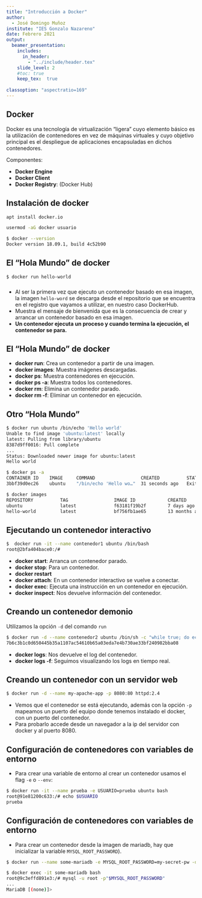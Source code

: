 ```yaml
---
title: "Introducción a Docker"
author: 
  - José Domingo Muñoz
institute: "IES Gonzalo Nazareno"
date: Febrero 2021
output: 
  beamer_presentation:
    includes:
      in_header: 
        - "../include/header.tex"
    slide_level: 2
    #toc: true
    keep_tex:  true
    
classoption: "aspectratio=169"
---
```


## Docker

Docker es una tecnología de virtualización "ligera" cuyo elemento básico es la utilización de contenedores en vez de máquinas virtuales y cuyo objetivo principal es el despliegue de aplicaciones encapsuladas en dichos contenedores.

Componentes:

* **Docker Engine**
* **Docker Client**
* **Docker Registry**: (Docker Hub)

## Instalación de docker


```bash
apt install docker.io

usermod -aG docker usuario

$ docker --version
Docker version 18.09.1, build 4c52b90
```

## El "Hola Mundo" de docker

```bash
$ docker run hello-world
```
###
* Al ser la primera vez que ejecuto un contenedor basado en esa imagen, la imagen `hello-word` se descarga desde el repositorio que se encuentra en el registro que vayamos a utilizar, en nuestro caso DockerHub.
* Muestra el mensaje de bienvenida que es la consecuencia de crear y arrancar un contenedor basado en esa imagen.
* **Un contenedor ejecuta un proceso y cuando termina la ejecución, el contenedor se para.**

## El "Hola Mundo" de docker

* **docker run**: Crea un contenedor a partir de una imagen.
* **docker images**: Muestra imágenes descargadas.
* **docker ps**: Muestra contenedores en ejecución.
* **docker ps -a**: Muestra todos los contenedores.
* **docker rm**: Elimina un contenedor parado.
* **docker rm -f**: Eliminar un contenedor en ejecución.

## Otro "Hola Mundo"

\tiny
```bash
$ docker run ubuntu /bin/echo 'Hello world' 
Unable to find image 'ubuntu:latest' locally
latest: Pulling from library/ubuntu
8387d9ff0016: Pull complete 
...
Status: Downloaded newer image for ubuntu:latest
Hello world

$ docker ps -a
CONTAINER ID    IMAGE     COMMAND                 CREATED          STATUS       NAMES
3bbf39d0ec26    ubuntu    "/bin/echo 'Hello wo…"  31 seconds ago   Exited...    wizardly_edison

$ docker images
REPOSITORY          TAG                 IMAGE ID            CREATED             SIZE
ubuntu              latest              f63181f19b2f        7 days ago          72.9MB
hello-world         latest              bf756fb1ae65        13 months ago       13.3kB
```

## Ejecutando un contenedor interactivo

```bash
$  docker run -it --name contenedor1 ubuntu /bin/bash 
root@2bfa404bace0:/#
```

* **docker start**: Arranca un contenedor parado.
* **docker stop**: Para un contenedor.
* **docker restart**
* **docker attach**: En un contenedor interactivo se vuelve a conectar.
* **docker exec**: Ejecuta una instrucción en un contenedor en ejecución.
* **docker inspect**: Nos devuelve información del contenedor.

## Creando un contenedor demonio

Utilizamos la opción `-d` del comando `run`
\tiny
```bash
$ docker run -d --name contenedor2 ubuntu /bin/sh -c "while true; do echo hello world; sleep 1; done"
7b6c3b1c0d650445b35a1107ac54610b65a03eda7e4b730ae33bf240982bba08
```
\small
* **docker logs**: Nos devuelve el log del contenedor.
* **docker logs -f**: Seguimos visualizando los logs en tiempo real.

## Creando un contenedor con un servidor web

```bash
$ docker run -d --name my-apache-app -p 8080:80 httpd:2.4
```

* Vemos que el contenedor se está ejecutando, además con la opción `-p` mapeamos un puerto del equipo donde tenemos instalado el docker, con un puerto del contenedor.  
* Para probarlo accede desde un navegador a la ip del servidor con docker y al puerto 8080.

## Configuración de contenedores con variables de entorno

* Para crear una variable de entorno al crear un contenedor usamos el flag `-e` o `--env`:

```bash
$ docker run -it --name prueba -e USUARIO=prueba ubuntu bash
root@91e81200c633:/# echo $USUARIO
prueba
```

## Configuración de contenedores con variables de entorno

* Para crear un contenedor desde la imagen de mariadb, hay que inicializar la variable `MYSQL_ROOT_PASSWORD`).
\newline

\tiny
```bash
$ docker run --name some-mariadb -e MYSQL_ROOT_PASSWORD=my-secret-pw -d mariadb

$ docker exec -it some-mariadb bash                                  
root@9c3effd891e3:/# mysql -u root -p"$MYSQL_ROOT_PASSWORD" 
...
MariaDB [(none)]> 
```

